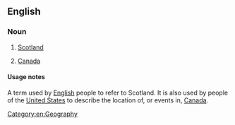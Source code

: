 ==English==

===Noun===
{{en-noun|head=[[north]] of the [[border]]|-}}

# {{context|colloquial|British|lang=en}} [[Scotland]]
# {{context|colloquial|US|lang=en}} [[Canada]]

====Usage notes====
A term used by [[English]] people to refer to Scotland.
It is also used by people of the [[United States]] to describe the location of, or events in, [[Canada]].

[[Category:en:Geography]]
